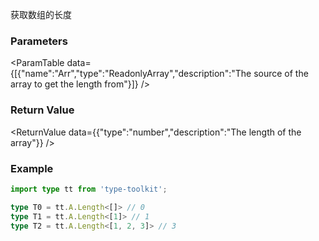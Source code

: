 

获取数组的长度

### Parameters
<ParamTable data={[{"name":"Arr","type":"ReadonlyArray<any>","description":"The source of the array to get the length from"}]} />

### Return Value
<ReturnValue data={{"type":"number","description":"The length of the array"}} />

### Example

```ts
import type tt from 'type-toolkit';

type T0 = tt.A.Length<[]> // 0
type T1 = tt.A.Length<[1]> // 1
type T2 = tt.A.Length<[1, 2, 3]> // 3
```
